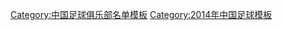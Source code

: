 {{Football squad with groups
|name=2014年中超分类名单大连
|bgcolor=#0070FF
|bordercolor=#FFBF00
|textcolor=#FFFFFF
|title=[[大连阿尔滨|<span style="color:#F8F8F8">大连阿尔滨</span>]] — [[2014年中国足球超级联赛|<span style="color:#F8F8F8">2014年</span>]][[中国足球超级联赛|<span style="color:#F8F8F8">中超联赛第 15 名</span>]]
|group1=全年参赛球员
|list1=<div>
{{Football squad2 player|no=1|name=[[張翀 (足球運動員)|张翀]]}}
{{Football squad2 player|no=2|name=[[杨博宇]]}}
{{Football squad2 player|no=3|name={{flagicon|SWE}} [[尼克拉斯·巴克曼|-{zh-hans:巴克曼;zh-hk:碧文}-]]}}
{{Football squad2 player|no=5|name=[[晋鹏翔]]}}
{{Football squad2 player|no=6|name=[[朱晓刚]]}}
{{Football squad2 player|no=7|name=[[赵宏略]]}}
{{Football squad2 player|no=8|name=[[吕鹏 (足球运动员)|吕鹏]]}}
{{Football squad2 player|no=9|name={{flagicon|CRO}} [[莱昂·本科|-{zh-hans:本科;zh-hk:賓高}-]]}}
{{Football squad2 player|no=10|name=[[陈涛 (足球运动员)|陈涛]]}}
{{Football squad2 player|no=11|name={{flagicon|BRA}} [[布鲁诺·梅内格尔|-{zh-hans:布鲁诺;zh-hk:般奴}-]]}}
{{Football squad2 player|no=12|name=[[周通 (足球运动员)|周通]]}}
{{Football squad2 player|no=13|name=[[刘伟国]]}}
{{Football squad2 player|no=14|name=[[赵学斌]]}}
{{Football squad2 player|no=15|name=[[金强]]}}
{{Football squad2 player|no=16|name=[[南云齐]]}}
{{Football squad2 player|no=17|name=[[权恒]]}}
{{Football squad2 player|no=18|name=[[汪晋贤]]}}
{{Football squad2 player|no=19|name=[[张振强]]}}
{{Football squad2 player|no=21|name=[[刘映辰]]}}
{{Football squad2 player|no=22|name=[[于大宝]]}}
{{Football squad2 player|no=23|name=[[陈俊林 (足球运动员)|陈俊林]]}}
{{Football squad2 player|no=24|name=[[纪政玉]]}}
{{Football squad2 player|no=25|name={{flagicon|IRQ}} [[纳沙特·阿克拉姆|阿克拉姆]]}}
{{Football squad2 player|no=26|name=[[崔明安]]}}
{{Football squad2 player|no=27|name=[[单鹏飞]]}}
{{Football squad2 player|no=28|name=[[岳鑫]]}}
{{Football squad2 player|no=29|name=[[孙铂]]}}
{{Football squad2 player|no=30|name=[[韩学庚]]}}
{{Football squad2 player|no=31|name=[[王耀鹏]]}}
{{Football squad2 player|no=32|name=[[艾迪·弗朗西斯|艾迪]]}}
{{Football squad2 player|no=33|name=[[孙国文 (足球运动员)|孙国文]]}}
{{Football squad2 player|no=39|name=[[张佳祺]]}}
</div>
|group2=夏季转入球员
|list2=<div>
{{Football squad2 player|no=35|name={{flagicon|ARG}}{{flagicon|ITA}} {{link-en|埃斯特万·索拉里|Esteban Solari|-{zh-hans:索拉里;zh-hk:蘇拿利}-}}}}
{{Football squad2 player|no=58|name=[[段云子]]}}
{{Football squad2 player|no=59|name=[[金洋洋]]}}
</div>
|group3=夏季转出球员
|list3=<div>
{{Football squad2 player|no=4|name=[[李学鹏]]}}
{{Football squad2 player|no=20|name=[[于汉超]]}}
</div>
|group4=主教练
|list4=[[马林 (足球运动员)|马林]]<small>（至第 14 轮）</small>；{{flagicon|JPN}} [[仓田安治]]
}}
<noinclude>
{{DEFAULTSORT:Dalian Aerbin F.C. Squad 2014}}
[[Category:中国足球俱乐部名单模板]]
[[Category:2014年中国足球模板]]
</noinclude>